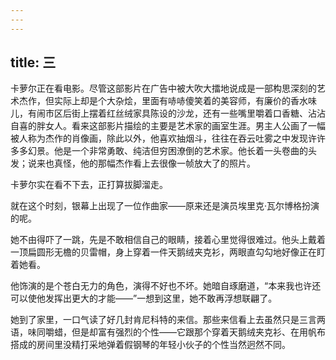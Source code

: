 ```yaml
---
---
---
```

title: 三
---




卡萝尔正在看电影。尽管这部影片在广告中被大吹大擂地说成是一部构思深刻的艺术杰作，但实际上却是个大杂烩，里面有哧哧傻笑着的美容师，有廉价的香水味儿，有闹市区后街上摆着红丝绒家具陈设的沙龙，还有一些嘴里嚼着口香糖、沾沾自喜的胖女人。看来这部影片描绘的主要是艺术家的画室生涯。男主人公画了一幅被人称为杰作的肖像画，除此以外，他喜欢抽烟斗，往往在吞云吐雾之中发现许许多多幻景。他是一个非常勇敢、纯洁但穷困潦倒的艺术家。他长着一头卷曲的头发；说来也真怪，他的那幅杰作看上去很像一帧放大了的照片。

卡萝尔实在看不下去，正打算拔脚溜走。

就在这个时刻，银幕上出现了一位作曲家——原来还是演员埃里克·瓦尔博格扮演的呢。

她不由得吓了一跳，先是不敢相信自己的眼睛，接着心里觉得很难过。他头上戴着一顶扁圆形无檐的贝雷帽，身上穿着一件天鹅绒夹克衫，两眼直勾勾地好像正在盯着她看。

他饰演的是个苍白无力的角色，演得不好也不坏。她暗自琢磨道，“本来我也许还可以使他发挥出更大的才能——”一想到这里，她不敢再浮想联翩了。

她到了家里，一口气读了好几封肯尼科特的来信。那些来信看上去虽然只是三言两语，味同嚼蜡，但是却富有强烈的个性——它跟那个穿着天鹅绒夹克衫、在用帆布搭成的房间里没精打采地弹着假钢琴的年轻小伙子的个性当然迥然不同。